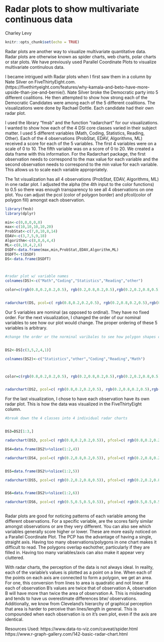 # Radar plots to show multivariate continuous data

Charley Levy

```r
knitr::opts_chunk$set(echo = TRUE)
```

Radar plots are another way to visualize multivariate quantitative data.  Radar plots are otherwise known as spider charts, web charts, polar charts or star plots.  We have previously used Parallel Coordinate Plots to visualize multivariate continulous data.  

I became intrigued with Radar plots when I first saw them in a column by Nate Silver on FiveThirtyEight.com.(https://fivethirtyeight.com/features/why-kamala-and-beto-have-more-upside-than-joe-and-bernie/).  Nate Silver broke the Democratic party into 5 different coalitions.  He then attempted to show how strong each of the Democratic Candidates were among each of the 5 different coalitions.  The visualizations were done by Rachael Dottle.  Each candidate had their own radar plot.  

I used the library "fmsb" and the function "radarchart" for our visualizations.  I wanted to show how each of the 4 DSI core classes varied in their subject matter.  I used 5 different variables (Math, Coding, Statistics, Reading, Other).  Each of the 4 observations (ProbStat, EDAV, Algorithms, ML) received a score for each of the 5 variables.  The first 4 variables were on a scale of 0 to 10.  The fifth variable was on a score of 0 to 20.  We created a data frame with this information.  For the Radarchart package, the first observation needs to correspond to the max value for each variable and the second observation needs to correspond to the min value for each variable.  This allows us to scale each variable appropriately. 

The 1st visualization has all 4 observations (ProbStat, EDAV, Algorithms, ML) in one radar plot.  I adjusted the alpha (the 4th input to the color functions) to 0.5 so there was enough transparency to see all 4 observations on one plot.  You can adjust the pcol (color of polygon border) and pfcol(color of polygon fill) amongst each observation.
```r

library(fmsb)
library(dplyr)

min<-c(0,0,0,0,0)
max<-c(10,10,10,10,20)
ProbStat<-c(7,0,10,8,14)
EDAV<-c(3,7,5,9,18)
Algorithm<-c(8,8,6,4,4)
ML<-c(8,10,4,2,6)
DSDF<-data.frame(max,min,ProbStat,EDAV,Algorithm,ML)
DSDFT<-t(DSDF)
DS<-data.frame(DSDFT)



#radar plot w/ variable names
colnames(DS)<-c("Math","Coding","Statistics","Reading","other")

color=c(rgb(0.8,0.2,0.2,0.5), rgb(0.2,0.8,0.2,0.5),rgb(0.2,0.2,0.8,0.5), rgb(0.5,0.5,0.5,0.5))


radarchart(DS, pcol=c( rgb(0.8,0.2,0.2,0.5), rgb(0.2,0.8,0.2,0.5),rgb(0.2,0.2,0.8,0.5), rgb(0.5,0.5,0.5,0.5)), pfcol=c(  rgb(0.8,0.2,0.2,0.5), rgb(0.2,0.8,0.2,0.5),rgb(0.2,0.2,0.8,0.5), rgb(0.5,0.5,0.5,0.5) ), title="varying skillsets by DSI course")

```

Our 5 variables are nominal (as opposed to ordinal).  They have no fixed order.  For the next visualization, I changed the order of our nominal variables to see how our plot would change.  The proper ordering of these 5 variables is arbitrary.

```r
#change the order or the norminal varibales to see how polygon shapes change (order is arbitrary)


DS2<-DS[c(3,5,2,4,1)]

colnames(DS2)<-c("Statistics","other","Coding","Reading","Math")



color=c(rgb(0.8,0.2,0.2,0.5), rgb(0.2,0.8,0.2,0.5),rgb(0.2,0.2,0.8,0.5), rgb(0.5,0.5,0.5,0.5))


radarchart(DS2, pcol=c( rgb(0.8,0.2,0.2,0.5), rgb(0.2,0.8,0.2,0.5),rgb(0.2,0.2,0.8,0.5), rgb(0.5,0.5,0.5,0.5)), pfcol=c(  rgb(0.8,0.2,0.2,0.5), rgb(0.2,0.8,0.2,0.5),rgb(0.2,0.2,0.8,0.5), rgb(0.5,0.5,0.5,0.5)), title="varying skillsets by DSI course")
```

For the last visualization, I chose to have each observation have its own radar plot.  This is how the data was visualized in the FiveThirtyEight column.  

```r
#break down the 4 classes into 4 individual radar charts


DS3=DS2[1:3,]

radarchart(DS3, pcol=c( rgb(0.8,0.2,0.2,0.5)), pfcol=c( rgb(0.8,0.2,0.2,0.5), title="ProbStat"))

DS4=data.frame(DS2%>%slice(1:2,4))

radarchart(DS4, pcol=c( rgb(0.2,0.8,0.2,0.5)), pfcol=c( rgb(0.2,0.8,0.2,0.5), title="EDAV"))


DS5=data.frame(DS2%>%slice(1:2,5))

radarchart(DS5, pcol=c( rgb(0.2,0.2,0.8,0.5)), pfcol=c( rgb(0.2,0.2,0.8,0.5), title="Algorithm"))


DS6=data.frame(DS2%>%slice(1:2,6))

radarchart(DS6, pcol=c( rgb(0.5,0.5,0.5,0.5)), pfcol=c( rgb(0.5,0.5,0.5,0.5), title="ML"))
          


```
Radar plots are good for noticing patterns of each variable among the different observations.  For a specific variable, are the scores fairly similar amongst observations or are they very different.  You can also see which variables generally score higher or lower. These are more easily noticed on a Parallel Coordinate Plot.  The PCP has the advantage of having a single, straight axis. Having too many observations/polygons in one chart makes it difficult to read. The polygons overlap eachother, particularly if they are filled in.  Having too many variables/axis can also make it appear very cluttered.

With radar charts, the perception of the data is not always ideal. In reality, each of the variable's values is plotted as a point on a line.  When each of the points on each axis are connected to form a polygon, we get an area.  For one, this conversion from lines to area is quadratic and not linear.  If each of observation B's values are twice that of observation A, observation B will have more than twice the area of observation A.  This is misleading and tends to have us overestimate differences btw/ observations.  Additionally, we know from Cleveland's hierarchy of graphical perception that area is harder to perceive than lines/length in general.  This is compounded when each observation is on it's own plot, even if the axis are identical.

Resources Used: https://www.data-to-viz.com/caveat/spider.html
                https://www.r-graph-gallery.com/142-basic-radar-chart.html
                
